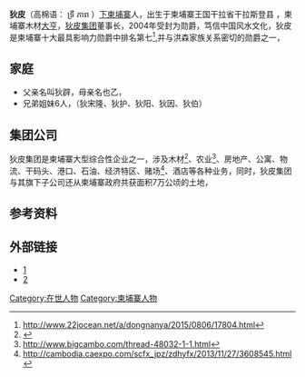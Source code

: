 {{Infobox Officeholder
|image            = 
|caption          =    
|honorific-prefix = 
|name             = 狄皮勋爵阁下
|order            = 
|term_start       = 
|primeminister    = 
| religion        = [[佛教|佛教]]、 [[道教|道教]]
|term_end         =
|predecessor      = 
|order2           = 
|primeminister2   = 
|term_start2      = 
|term_end2        = 
|predecessor2     = 
|successor2       =  
|alma_mater       = 
|birth_date       = 
|birth_place      = 
|spouse           = 
|party            = 
|otherparty       = 
}}

'''狄皮'''（高棉语： ទ្រី ភាព ）[[下柬埔寨|下柬埔寨]]人，出生于柬埔寨王国干拉省干拉斯登县 ，柬埔寨木材[[大亨|大亨]]，[[狄皮集团|狄皮集团]]董事长，2004年受封为勋爵，笃信中国风水文化，狄皮是柬埔寨十大最具影响力勋爵中排名第七<ref>http://www.22jocean.net/a/dongnanya/2015/0806/17804.html</ref>,并与洪森家族关系密切的勋爵之一， 

==家庭==
*父亲名叫狄辟，母亲名也乙，
*兄弟姐妹6人，（狄宋隆、狄护、狄阳、狄因、狄伯）

==集团公司==
狄皮集团是柬埔寨大型综合性企业之一，涉及木材<ref>{{Cite web |url=http://www.ftchinese.com/story/001061695?full=y |title=存档副本 |access-date=2016-06-01 |archive-date=2015-09-14 |archive-url=https://web.archive.org/web/20150914054256/http://www.ftchinese.com/story/001061695?full=y |dead-url=no }}</ref>、农业<ref>http://www.bigcambo.com/thread-48032-1-1.html</ref>、房地产、公寓、物流、干码头、港口、石油、经济特区、赌场<ref>http://cambodia.caexpo.com/scfx_jpz/zdhyfx/2013/11/27/3608545.html{{Dead link|date=2018年8月 |bot=InternetArchiveBot |fix-attempted=yes }}</ref>、酒店等各种业务，同时，狄皮集团与其旗下子公司还从柬埔寨政府共获面积7万公顷的土地，

==参考资料==
{{reflist}}

==外部链接==
*[https://www.facebook.com/%E1%9E%AF%E1%9E%80%E1%9E%A7%E1%9E%8F%E1%9F%92%E1%9E%8F%E1%9E%98%E1%9E%94%E1%9E%8E%E1%9F%92%E1%9E%8C%E1%9E%B7%E1%9E%8F-%E1%9E%91%E1%9F%92%E1%9E%9A%E1%9E%B8-%E1%9E%97%E1%9E%B6%E1%9E%96-HE-Oknha-Try-Pheap-462583557285557/?ref=ts&fref=ts狄皮勋爵个人官方脸书]
*[http://trypheapgroup.com/狄皮公司官方网络]{{dead link|date=2018年3月 |bot=InternetArchiveBot |fix-attempted=yes }}

{{柬埔寨人物小作品}}

[[Category:在世人物|Category:在世人物]]
[[Category:柬埔寨人物|Category:柬埔寨人物]]